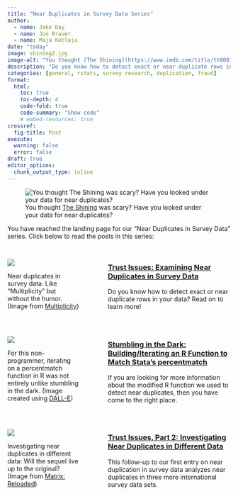 ```yaml
---
title: "Near Duplicates in Survey Data Series"
author:
  - name: Jake Day
  - name: Jon Brauer
  - name: Maja Kotlaja
date: "today"
image: shining2.jpg
image-alt: "You thought [The Shining](https://www.imdb.com/title/tt0081505/) was scary? Have you looked under your data for near duplicates?"
description: "Do you know how to detect exact or near duplicate rows in your data? Read on to learn more!"
categories: [general, rstats, survey research, duplication, fraud]
format: 
  html:
    toc: true
    toc-depth: 4
    code-fold: true
    code-summary: "Show code"
    # embed-resources: true
crossref:
  fig-title: Post
execute:
  warning: false
  error: false
draft: true
editor_options: 
  chunk_output_type: inline
---
```


![You thought [The Shining](https://www.imdb.com/title/tt0081505/) was scary? Have you looked under your data for near duplicates?](shining2.jpg)

You have reached the landing page for our "Near Duplicates in Survey Data" series. Click below to read the posts in this series:  

## 

:::: columns

::: {.column width="35%"}
::: {#fig-duplicates}
[![](multiplicity.jpg)](dup-series/duplicates.html)

Near duplicates in survey data: Like "Multiplicity" but without the humor. (Image from [Multiplicity](https://www.imdb.com/title/tt0117108/))
:::
:::

::: {.column width="5%"}
:::

::: {.column width="60%"}
### [Trust Issues: Examining Near Duplicates in Survey Data](dup-series/duplicates.html)
Do you know how to detect exact or near duplicate rows in your data? Read on to learn more! 
:::
::::

## 

:::: columns

::: {.column width="35%"}
::: {#fig-pctmatchR}
[![](coding-dall-e.jpg)](dup-series/pctmatchR.html)

For this non-programmer, iterating on a percentmatch function in R was not entirely unlike stumbling in the dark. (Image created using [DALL-E](https://openai.com/dall-e-2))
:::
:::

::: {.column width="5%"}
:::

::: {.column width="60%"}
### [Stumbling in the Dark: Building/Iterating an R Function to Match Stata's percentmatch](dup-series/pctmatchR.html)
If you are looking for more information about the modified R function we used to detect near duplicates, then you have come to the right place. 
:::
::::

## 

:::: columns

::: {.column width="35%"}
::: {#fig-duplicates-pt2}
[![](matrix-sequel.jpg)](dup-series/duplicates-pt2.html)

Investigating near duplicates in different data: Will the sequel live up to the original? (Image from [Matrix: Reloaded](https://www.imdb.com/title/tt0234215/))
:::
:::

::: {.column width="5%"}
:::

::: {.column width="60%"}
### [Trust Issues, Part 2: Investigating Near Duplicates in Different Data](dup-series/duplicates-pt2.html)
This follow-up to our first entry on near duplication in survey data analyzes near duplicates in three more international survey data sets. 
:::
::::

